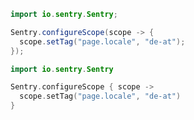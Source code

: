 ```java {tabTitle: Java}
import io.sentry.Sentry;

Sentry.configureScope(scope -> {
  scope.setTag("page.locale", "de-at");
});
```

```kotlin {tabTitle: Kotlin}
import io.sentry.Sentry

Sentry.configureScope { scope ->
  scope.setTag("page.locale", "de-at")
}
```
